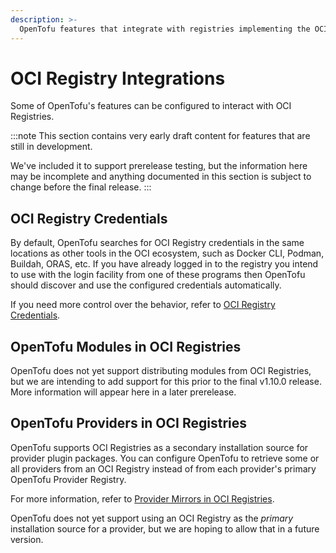 ```yaml
---
description: >-
  OpenTofu features that integrate with registries implementing the OCI Distribution protocol.
---
```


# OCI Registry Integrations

Some of OpenTofu's features can be configured to interact with OCI Registries.

:::note
This section contains very early draft content for features that are still in development.

We've included it to support prerelease testing, but the information here may be incomplete and
anything documented in this section is subject to change before the final release.
:::

## OCI Registry Credentials

By default, OpenTofu searches for OCI Registry credentials in the same locations as other
tools in the OCI ecosystem, such as Docker CLI, Podman, Buildah, ORAS, etc. If you have
already logged in to the registry you intend to use with the login facility from one of
these programs then OpenTofu should discover and use the configured credentials
automatically.

If you need more control over the behavior, refer to [OCI Registry Credentials](credentials.mdx).

## OpenTofu Modules in OCI Registries

OpenTofu does not yet support distributing modules from OCI Registries, but we are intending
to add support for this prior to the final v1.10.0 release. More information will appear here
in a later prerelease.

## OpenTofu Providers in OCI Registries

OpenTofu supports OCI Registries as a secondary installation source for provider plugin
packages. You can configure OpenTofu to retrieve some or all providers from an OCI
Registry instead of from each provider's primary OpenTofu Provider Registry.

For more information, refer to [Provider Mirrors in OCI Registries](provider-mirror.mdx).

OpenTofu does not yet support using an OCI Registry as the _primary_ installation source
for a provider, but we are hoping to allow that in a future version.

